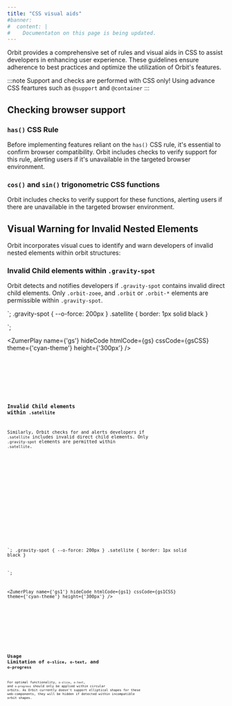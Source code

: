 ```yaml
---
title: "CSS visual aids"
#banner: 
#  content: |
#    Documentaton on this page is being updated.
---
```



Orbit provides a comprehensive set of rules and visual aids in CSS to assist developers in enhancing user experience. These guidelines ensure adherence to best practices and optimize the utilization of Orbit's features.

:::note
Support and checks are performed with CSS only! Using advance CSS feartures such as `@support` and `@container`
:::

## Checking browser support 

### `has()` CSS Rule

Before implementing features reliant on the `has()` CSS rule, it's essential to confirm browser compatibility. Orbit includes checks to verify support for this rule, alerting users if it's unavailable in the targeted browser environment.

### `cos()` and  `sin()` trigonometric CSS functions

Orbit includes checks to verify support for these functions, alerting users if there are unavailable in the targeted browser environment.

## Visual Warning for Invalid Nested Elements

Orbit incorporates visual cues to identify and warn developers of invalid nested elements within orbit structures:

###  Invalid Child elements within `.gravity-spot`

Orbit detects and notifies developers if `.gravity-spot` contains invalid direct child elements. Only  `.orbit-zoee`, and `.orbit` or `.orbit-*` elements are permissible within `.gravity-spot`.


  <div class="bigbang">
    <div class="gravity-spot">
        <!-- Orbit detects that gravity-spot > satellite is not valid -->
        <div class="satellite">
        </div>
  </div>

`;
.gravity-spot {
--o-force: 200px
}
.satellite {
border: 1px solid black
}

`;

<ZumerPlay name={'gs'} hideCode htmlCode={gs} cssCode={gsCSS} theme={'cyan-theme'} height={'300px'} />

<Tabs>
  <TabItem label="HTML" icon="seti:html">
    <Code code={gs} lang="html" />
  </TabItem>
  <TabItem label="CSS" icon="seti:css">
    <Code code={gsCSS} lang="css" />
  </TabItem>
</Tabs>


### Invalid Child elements within `.satellite`
Similarly, Orbit checks for and alerts developers if `.satellite` includes invalid direct child elements. Only `.gravity-spot` elements are permitted within `.satellite`.



  <div class="bigbang">
    <div class="gravity-spot">
        <div class="orbit-5">
          <div class="satellite at-center">
              <!-- Orbit detects that satellite > orbit is not valid -->
             <div class="orbit-10"></div>
          </div>
        </div>
  </div>

`;
.gravity-spot {
--o-force: 200px
}
.satellite {
border: 1px solid black
}

`;

<ZumerPlay name={'gs1'} hideCode htmlCode={gs1} cssCode={gs1CSS} theme={'cyan-theme'} height={'300px'} />

<Tabs>
  <TabItem label="HTML" icon="seti:html">
    <Code code={gs1} lang="html" />
  </TabItem>
  <TabItem label="CSS" icon="seti:css">
    <Code code={gs1CSS} lang="css" />
  </TabItem>
</Tabs>


## Usage Limitation of `o-slice`, `o-text`, and `o-progress`

For optimal functionality, `o-slice`, `o-text`, and `o-progress` should only be applied within circular orbits. As Orbit currently doesn't support elliptical shapes for these web-components, they will be hidden if detected within incompatible orbit shapes.
